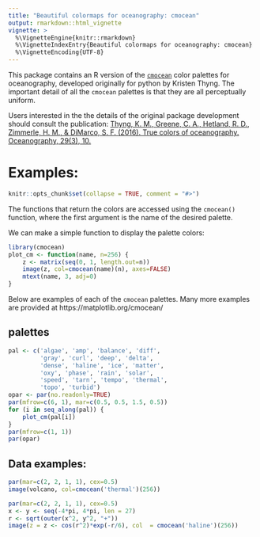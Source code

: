 ```yaml
---
title: "Beautiful colormaps for oceanography: cmocean"
output: rmarkdown::html_vignette
vignette: >
  %\VignetteEngine{knitr::rmarkdown}
  %\VignetteIndexEntry{Beautiful colormaps for oceanography: cmocean}
  %\VignetteEncoding{UTF-8}
---
```


This package contains an R version of the [`cmocean`](https://matplotlib.org/cmocean/) color palettes for oceanography, developed originally for python by Kristen Thyng. The important detail of all the `cmocean` palettes is that they are all perceptually uniform.

Users interested in the the details of the original package development should consult the publication: [Thyng, K. M., Greene, C. A., Hetland, R. D., Zimmerle, H. M., & DiMarco, S. F. (2016). True colors of oceanography. Oceanography, 29(3), 10.][1]

[1]: https://tos.org/oceanography/assets/docs/29-3_thyng.pdf

Examples:
=========

```r
knitr::opts_chunk$set(collapse = TRUE, comment = "#>")
```

The functions that return the colors are accessed using the `cmocean()` function, where the first argument is the name of the desired palette.

We can make a simple function to display the palette colors:
```r
library(cmocean)
plot_cm <- function(name, n=256) {
    z <- matrix(seq(0, 1, length.out=n))
    image(z, col=cmocean(name)(n), axes=FALSE)
    mtext(name, 3, adj=0)
}
```

Below are examples of each of the `cmocean` palettes. Many more examples are provided at https://matplotlib.org/cmocean/

palettes
--------

```r
pal <- c('algae', 'amp', 'balance', 'diff',
         'gray', 'curl', 'deep', 'delta',
         'dense', 'haline', 'ice', 'matter',
         'oxy', 'phase', 'rain', 'solar',
         'speed', 'tarn', 'tempo', 'thermal',
         'topo', 'turbid')
opar <- par(no.readonly=TRUE)
par(mfrow=c(6, 1), mar=c(0.5, 0.5, 1.5, 0.5))
for (i in seq_along(pal)) {
    plot_cm(pal[i])
}
par(mfrow=c(1, 1))
par(opar)
```

Data examples:
--------------

```r
par(mar=c(2, 2, 1, 1), cex=0.5)
image(volcano, col=cmocean('thermal')(256))
```
```r
par(mar=c(2, 2, 1, 1), cex=0.5)
x <- y <- seq(-4*pi, 4*pi, len = 27)
r <- sqrt(outer(x^2, y^2, "+"))
image(z = z <- cos(r^2)*exp(-r/6), col  = cmocean('haline')(256))
```
